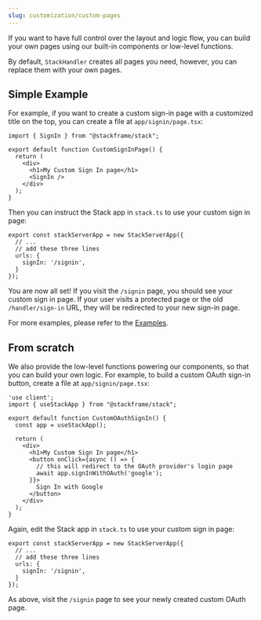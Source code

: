 ```yaml
---
slug: customization/custom-pages
---
```


If you want to have full control over the layout and logic flow, you can build your own pages using our built-in components or low-level functions.

By default, `StackHandler` creates all pages you need, however, you can replace them with your own pages.

## Simple Example

For example, if you want to create a custom sign-in page with a customized title on the top, you can create a file at `app/signin/page.tsx`:

```tsx title="app/signin/page.tsx"
import { SignIn } from "@stackframe/stack";

export default function CustomSignInPage() {
  return (
    <div>
      <h1>My Custom Sign In page</h1>
      <SignIn />
    </div>
  );
}
```

Then you can instruct the Stack app in `stack.ts` to use your custom sign in page:

```tsx title="stack.ts"
export const stackServerApp = new StackServerApp({
  // ...
  // add these three lines
  urls: {
    signIn: '/signin',
  }
});
```

You are now all set! If you visit the `/signin` page, you should see your custom sign in page. If your user visits a protected page or the old `/handler/sign-in` URL, they will be redirected to your new sign-in page.

For more examples, please refer to the [Examples](/customization/page-examples/signin).


## From scratch

We also provide the low-level functions powering our components, so that you can build your own logic. For example, to build a custom OAuth sign-in button, create a file at `app/signin/page.tsx`:

```tsx title="app/signin/page.tsx"
'use client';
import { useStackApp } from "@stackframe/stack";

export default function CustomOAuthSignIn() {
  const app = useStackApp();

  return (
    <div>
      <h1>My Custom Sign In page</h1>
      <button onClick={async () => {
        // this will redirect to the OAuth provider's login page
        await app.signInWithOAuth('google');
      }}>
        Sign In with Google
      </button>
    </div>
  );
}
```

Again, edit the Stack app in `stack.ts` to use your custom sign in page:

```tsx title="stack.ts"
export const stackServerApp = new StackServerApp({
  // ...
  // add these three lines
  urls: {
    signIn: '/signin',
  }
});
```

As above, visit the `/signin` page to see your newly created custom OAuth page.
